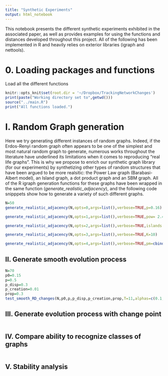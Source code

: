 ```yaml
---
title: "Synthetic Experiments"
output: html_notebook
---
```


This notebook presents the different synthetic experiments exhibited in the associated paper, as well as provides examples for using the functions and distances developed throughout this project. All of the following has been implemented in R and heavily relies on exterior libraries (igraph and nettools).

# 0. Loading packages and functions

Load all the different functions

```r
knitr::opts_knit$set(root.dir = '~/Dropbox/TrackingNetworkChanges')
print(paste("Working directory set to",getwd()))
source("../main.R")
print("All functions loaded.")
```



# I. Random Graph generation

Here we try generating different instances of random graphs. Indeed, if the Erdos-Renyi random graph often appears to be one of the simplest and most natural random graph to generate, numerous works throughout the literature have underlined its limitations when it comes to reproducing "real life graphs". This is why we propose to enrich our synthetic graph library (for our experiments) by synthetizing other types of random structures that have been argued to be more  realsitic: the Power Law graph (Barabasi-Albert model), an Island graph, a dot product graph and an SBM graph. All of the R igraph generation functions for these graphs have been wrapped  in the same function (*generate_realistic_adjacency*), and the following code snipppets show how to generate a variety of such different graphs.

```r
N=50
generate_realistic_adjacency(N,opts=0,args=list(),verbose=TRUE,p=0.16)
```


```r
generate_realistic_adjacency(N,opts=1,args=list(),verbose=TRUE,pow= 2.4)
```
```r
generate_realistic_adjacency(N,opts=2,args=list(),verbose=TRUE,islands.n=4,islands.size=18,islands.pin=0.2,n.inter=7)
```
```r

generate_realistic_adjacency(N,opts=3,args=list(),verbose=TRUE,K=10)
```



```r
generate_realistic_adjacency(N,opts=4,args=list(),verbose=TRUE,pm=cbind( c(0.4,0.1, 0.001), c(.1,0.2, .01),c(.001,0.01, .5)))
```


## II. Generate smooth evolution process

```r
N=70
p0=0.15
p=0.5
p_disp=0.3
p_creation=0.01
prop=0.3
test_smooth_RD_changes(N,p0,p,p_disp,p_creation,prop,T=11,alphas=c(0.1,0.4,0.9,1.2,3),verbose=TRUE, go_plot=TRUE,initial_message=TRUE,save_graph_seq=T, name_file_ext="",path_to_graph='./tests_synthetic_data/generated_graphs/',name_graph='ER_70nodes',path2plot='./plots_experiments/')

```

## III. Generate evolution process with change point


```r

```


## IV. Compare ability to recognize classes of graphs

```r

```


## V. Stability analysis



